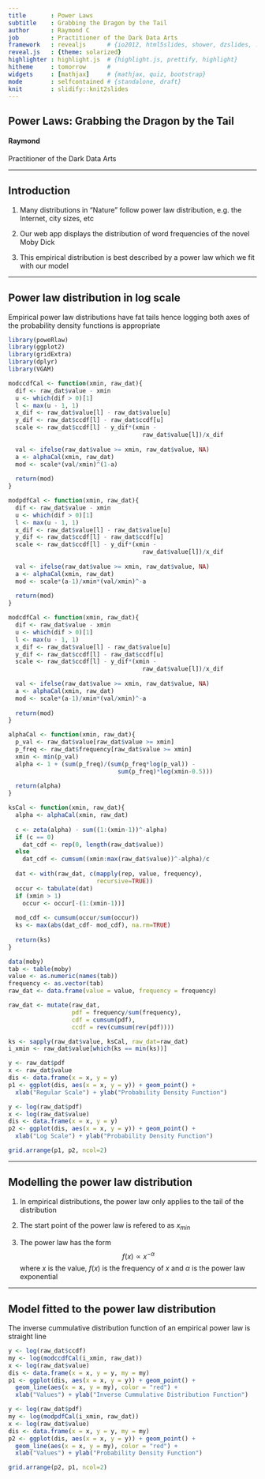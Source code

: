 ```yaml
---
title       : Power Laws
subtitle    : Grabbing the Dragon by the Tail
author      : Raymond C
job         : Practitioner of the Dark Data Arts
framework   : revealjs      # {io2012, html5slides, shower, dzslides, ...}
reveal.js   : {theme: solarized}
highlighter : highlight.js  # {highlight.js, prettify, highlight}
hitheme     : tomorrow      # 
widgets     : [mathjax]     # {mathjax, quiz, bootstrap}
mode        : selfcontained # {standalone, draft}
knit        : slidify::knit2slides
---
```


## Power Laws: Grabbing the Dragon by the Tail
#### Raymond
Practitioner of the Dark Data Arts

---

## Introduction

1. Many distributions in "Nature" follow power law distribution, e.g. the Internet, city sizes, etc

2. Our web app displays the distribution of word frequencies of the novel Moby Dick

3. This empirical distribution is best described by a power law which we fit with our model

---

## Power law distribution in log scale
Empirical power law distributions have fat tails hence logging both axes of the probability density functions is appropriate
```r
library(poweRlaw)
library(ggplot2)
library(gridExtra)
library(dplyr)
library(VGAM)

modccdfCal <- function(xmin, raw_dat){
  dif <- raw_dat$value - xmin
  u <- which(dif > 0)[1]
  l <- max(u - 1, 1)
  x_dif <- raw_dat$value[l] - raw_dat$value[u]
  y_dif <- raw_dat$ccdf[l] - raw_dat$ccdf[u]
  scale <- raw_dat$ccdf[l] - y_dif*(xmin - 
                                      raw_dat$value[l])/x_dif
  
  val <- ifelse(raw_dat$value >= xmin, raw_dat$value, NA)
  a <- alphaCal(xmin, raw_dat)
  mod <- scale*(val/xmin)^(1-a)
  
  return(mod)
}

modpdfCal <- function(xmin, raw_dat){
  dif <- raw_dat$value - xmin
  u <- which(dif > 0)[1]
  l <- max(u - 1, 1)
  x_dif <- raw_dat$value[l] - raw_dat$value[u]
  y_dif <- raw_dat$ccdf[l] - raw_dat$ccdf[u]
  scale <- raw_dat$ccdf[l] - y_dif*(xmin - 
                                      raw_dat$value[l])/x_dif
  
  val <- ifelse(raw_dat$value >= xmin, raw_dat$value, NA)
  a <- alphaCal(xmin, raw_dat)
  mod <- scale*(a-1)/xmin*(val/xmin)^-a
  
  return(mod)
}

modcdfCal <- function(xmin, raw_dat){
  dif <- raw_dat$value - xmin
  u <- which(dif > 0)[1]
  l <- max(u - 1, 1)
  x_dif <- raw_dat$value[l] - raw_dat$value[u]
  y_dif <- raw_dat$ccdf[l] - raw_dat$ccdf[u]
  scale <- raw_dat$ccdf[l] - y_dif*(xmin - 
                                      raw_dat$value[l])/x_dif
  
  val <- ifelse(raw_dat$value >= xmin, raw_dat$value, NA)
  a <- alphaCal(xmin, raw_dat)
  mod <- scale*(a-1)/xmin*(val/xmin)^-a
  
  return(mod)
}

alphaCal <- function(xmin, raw_dat){
  p_val <- raw_dat$value[raw_dat$value >= xmin]
  p_freq <- raw_dat$frequency[raw_dat$value >= xmin]
  xmin <- min(p_val)
  alpha <- 1 + (sum(p_freq)/(sum(p_freq*log(p_val)) - 
                               sum(p_freq)*log(xmin-0.5)))
  
  return(alpha)
}

ksCal <- function(xmin, raw_dat){
  alpha <- alphaCal(xmin, raw_dat)
  
  c <- zeta(alpha) - sum((1:(xmin-1))^-alpha)
  if (c == 0)
    dat_cdf <- rep(0, length(raw_dat$value))
  else
    dat_cdf <- cumsum((xmin:max(raw_dat$value))^-alpha)/c
  
  dat <- with(raw_dat, c(mapply(rep, value, frequency), 
                         recursive=TRUE))
  occur <- tabulate(dat)
  if (xmin > 1)
    occur <- occur[-(1:(xmin-1))]
  
  mod_cdf <- cumsum(occur/sum(occur))
  ks <- max(abs(dat_cdf- mod_cdf), na.rm=TRUE)
  
  return(ks)
}

data(moby)
tab <- table(moby)
value <- as.numeric(names(tab))
frequency <- as.vector(tab)
raw_dat <- data.frame(value = value, frequency = frequency)

raw_dat <- mutate(raw_dat, 
                  pdf = frequency/sum(frequency),
                  cdf = cumsum(pdf),
                  ccdf = rev(cumsum(rev(pdf))))

ks <- sapply(raw_dat$value, ksCal, raw_dat=raw_dat)
i_xmin <- raw_dat$value[which(ks == min(ks))]

y <- raw_dat$pdf
x <- raw_dat$value
dis <- data.frame(x = x, y = y)
p1 <- ggplot(dis, aes(x = x, y = y)) + geom_point() +
  xlab("Regular Scale") + ylab("Probability Density Function")

y <- log(raw_dat$pdf)
x <- log(raw_dat$value)
dis <- data.frame(x = x, y = y)
p2 <- ggplot(dis, aes(x = x, y = y)) + geom_point() +
  xlab("Log Scale") + ylab("Probability Density Function")

grid.arrange(p1, p2, ncol=2)
```

---

## Modelling the power law distribution

1. In empirical distributions, the power law only applies to the tail of the distribution

2. The start point of the power law is refered to as $x_{min}$

3. The power law has the form $$f(x) \propto x^{-\alpha}$$where $x$ is the value, $f(x)$ is the frequency of $x$ and $\alpha$ is the power law exponential

---

## Model fitted to the power law distribution

The inverse cummulative distribution function of an empirical power law is straight line
```r
y <- log(raw_dat$ccdf)
my <- log(modccdfCal(i_xmin, raw_dat))
x <- log(raw_dat$value)
dis <- data.frame(x = x, y = y, my = my)
p1 <- ggplot(dis, aes(x = x, y = y)) + geom_point() +
  geom_line(aes(x = x, y = my), color = "red") + 
  xlab("Values") + ylab("Inverse Cummulative Distribution Function")

y <- log(raw_dat$pdf)
my <- log(modpdfCal(i_xmin, raw_dat))
x <- log(raw_dat$value)
dis <- data.frame(x = x, y = y, my = my)
p2 <- ggplot(dis, aes(x = x, y = y)) + geom_point() +
  geom_line(aes(x = x, y = my), color = "red") + 
  xlab("Values") + ylab("Probability Density Function")

grid.arrange(p2, p1, ncol=2)
```
